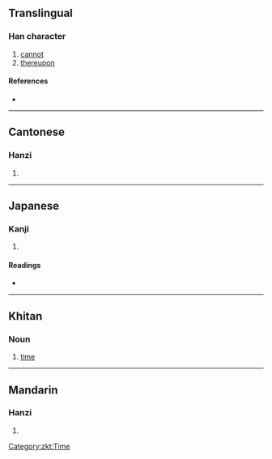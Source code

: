 {{character info/new}}
==Translingual==

===Han character===
{{Han char|rn=41|rad=寸|as=05|sn=8|four=|canj=SRDI|ids=⿰叵寸}}

# [[cannot]]
# [[thereupon]]

====References====
* {{Han ref|kx=0294.050|dkj=07422|dj=0581.190|hdz=10504.080|uh=5C00|ud=23552}}

----

==Cantonese==

===Hanzi===
{{yue-hanzi|jyut=[[po2]]|y=po2}}

# {{defn|lang=yue|sort=寸05}}

----

==Japanese==

===Kanji===
{{ja-kanji|grade=|rs=寸05}}

# {{defn|lang=ja|sort=寸05}}

====Readings====
* {{ja-readings|on=[[は]] (ha)|kun=[[できぬ]] (dekinu)}}

----

==Khitan==

===Noun===
{{head|zkt|noun|tr=po}}

# [[time]]

[[Category:zkt:Time]]

----

==Mandarin==

===Hanzi===
{{cmn-hanzi|pin=[[pǒ]] ([[po3]])|wg=p'o<sup>3</sup>}}

# {{defn|lang=cmn|sort=寸05}}